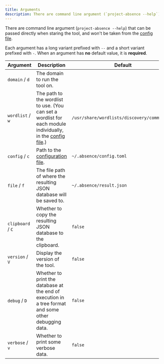 ```yaml
---
title: Arguments
description: There are command line argument (`project-absence --help`) that can be passed directly when staring the tool, and won't be taken from the config file.
---
```


There are command line argument (`project-absence --help`) that can be passed directly when staring the tool, and won't be taken from the [config file](/docs/usage/config).

Each argument has a long variant prefixed with `--` and a short variant prefixed with `-`. When an argument has **no** default value, it is **required**.

| Argument          | Description                                                                                                                       | Default                                     |
| ----------------- | --------------------------------------------------------------------------------------------------------------------------------- | ------------------------------------------- |
| `domain` / `d`    | The domain to run the tool on.                                                                                                    |                                             |
| `wordlist` / `w`  | The path to the wordlist to use. (You can set a wordlist for each module individually, in the [config file](/docs/usage/config).) | `/usr/share/wordlists/discovery/common.txt` |
| `config` / `c`    | Path to the [configuration file](/docs/usage/config).                                                                             | `~/.absence/config.toml`                    |
| `file` / `f`      | The file path of where the resulting JSON database will be saved to.                                                              | `~/.absence/result.json`                    |
| `clipboard` / `C` | Whether to copy the resulting JSON database to the clipboard.                                                                     | `false`                                     |
| `version` / `V`   | Display the version of the tool.                                                                                                  | `false`                                     |
| `debug` / `D`     | Whether to print the database at the end of execution in a tree format and some other debugging data.                             | `false`                                     |
| `verbose` / `v`   | Whether to print some verbose data.                                                                                               | `false`                                     |
